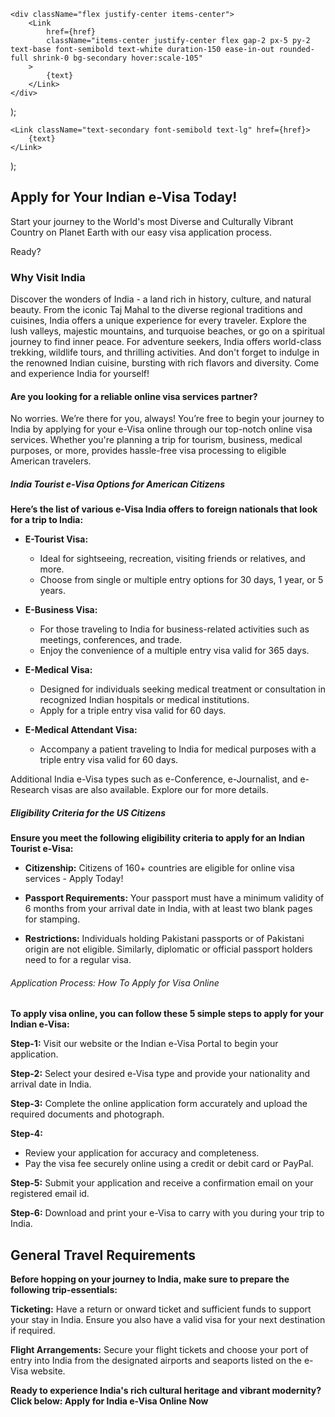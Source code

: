     <div className="flex justify-center items-center">
        <Link
            href={href}
            className="items-center justify-center flex gap-2 px-5 py-2 text-base font-semibold text-white duration-150 ease-in-out rounded-full shrink-0 bg-secondary hover:scale-105"
        >
            {text}
        </Link>
    </div>
);

    <Link className="text-secondary font-semibold text-lg" href={href}>
        {text}
    </Link>
);

## Apply for Your Indian e-Visa Today!

Start your journey to the World's most Diverse and Culturally Vibrant Country on Planet Earth with our easy visa application process.

Ready? <LinkText href="https://www.visacollect.com/in/visa/step-one/" text="Hop on now..."/>

### Why Visit India

Discover the wonders of India - a land rich in history, culture, and natural beauty. From the iconic Taj Mahal to the diverse regional traditions and cuisines, India offers a unique experience for every traveler. Explore the lush valleys, majestic mountains, and turquoise beaches, or go on a spiritual journey to find inner peace. For adventure seekers, India offers world-class trekking, wildlife tours, and thrilling activities. And don't forget to indulge in the renowned Indian cuisine, bursting with rich flavors and diversity. Come and experience India for yourself!

#### Are you looking for a reliable online visa services partner?

No worries. We’re there for you, always! You’re free to begin your journey to India by applying for your e-Visa online through our top-notch online visa services. Whether you're planning a trip for tourism, business, medical purposes, or more, <LinkText href="https://www.visacollect.com/" text="visacollect.com"/> provides hassle-free visa processing to eligible American travelers.

##### India Tourist e-Visa Options for American Citizens

**Here’s the list of various e-Visa India offers to foreign nationals that look for a trip to India:**

-   **E-Tourist Visa:**

    -   Ideal for sightseeing, recreation, visiting friends or relatives, and more.
    -   Choose from single or multiple entry options for 30 days, 1 year, or 5 years.

-   **E-Business Visa:**

    -   For those traveling to India for business-related activities such as meetings, conferences, and trade.
    -   Enjoy the convenience of a multiple entry visa valid for 365 days.

-   **E-Medical Visa:**

    -   Designed for individuals seeking medical treatment or consultation in recognized Indian hospitals or medical institutions.
    -   Apply for a triple entry visa valid for 60 days.

-   **E-Medical Attendant Visa:**
    -   Accompany a patient traveling to India for medical purposes with a triple entry visa valid for 60 days.

Additional India e-Visa types such as e-Conference, e-Journalist, and e-Research visas are also available. Explore our <LinkText href="https://www.visacollect.com/" text="website"/> for more details.

##### Eligibility Criteria for the US Citizens

**Ensure you meet the following eligibility criteria to apply for an Indian Tourist e-Visa:**

-   **Citizenship:** Citizens of 160+ countries are eligible for online visa services - Apply Today!

-   **Passport Requirements:** Your passport must have a minimum validity of 6 months from your arrival date in India, with at least two blank pages for stamping.

-   **Restrictions:** Individuals holding Pakistani passports or of Pakistani origin are not eligible. Similarly, diplomatic or official passport holders need to <LinkText href="https://www.visacollect.com/in/visa/step-one" text="apply"/> for a regular visa.

###### Application Process: How To Apply for Visa Online

**To apply visa online, you can follow these 5 simple steps to apply for your Indian e-Visa:**

**Step-1:** Visit our website or the Indian e-Visa Portal to begin your application.

**Step-2:** Select your desired e-Visa type and provide your nationality and arrival date in India.

**Step-3:** Complete the online application form accurately and upload the required documents and photograph.

**Step-4:**

-   Review your application for accuracy and completeness.
-   Pay the visa fee securely online using a credit or debit card or PayPal.

**Step-5:** Submit your application and receive a confirmation email on your registered email id.

**Step-6:** Download and print your e-Visa to carry with you during your trip to India.

## General Travel Requirements

**Before hopping on your journey to India, make sure to prepare the following trip-essentials:**

**Ticketing:** Have a return or onward ticket and sufficient funds to support your stay in India. Ensure you also have a valid visa for your next destination if required.

**Flight Arrangements:** Secure your flight tickets and choose your port of entry into India from the designated airports and seaports listed on the e-Visa website.

**Ready to experience India's rich cultural heritage and vibrant modernity? Click below: Apply for India e-Visa Online Now**

<LinkButton href="/in/visa/step-one" text="Apply for India e-Visa Online Now" />

